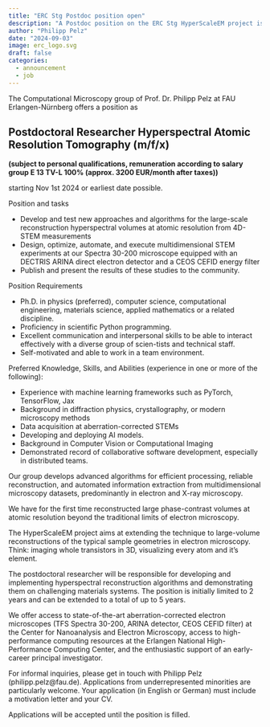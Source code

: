 ```yaml
---
title: "ERC Stg Postdoc position open"
description: "A Postdoc position on the ERC Stg HyperScaleEM project is available starting Nov 1st"
author: "Philipp Pelz"
date: "2024-09-03"
image: erc_logo.svg
draft: false
categories:
  - announcement
  - job
---
```


The Computational Microscopy group of Prof. Dr. Philipp Pelz at FAU Erlangen-Nürnberg offers a position as 

## Postdoctoral Researcher Hyperspectral Atomic Resolution Tomography (m/f/x) 
**(subject to personal qualifications, remuneration according to salary group E 13 TV-L 100% (approx. 3200 EUR/month after taxes))**

starting Nov 1st 2024 or earliest date possible. 

Position and tasks

-	Develop and test new approaches and algorithms for the large-scale reconstruction hyperspectral volumes at atomic resolution from 4D-STEM measurements
-	Design, optimize, automate, and execute multidimensional STEM experiments at our Spectra 30-200 microscope equipped with an DECTRIS ARINA direct electron detector and a CEOS CEFID energy filter
-	Publish and present the results of these studies to the community.

Position Requirements

-	Ph.D. in physics (preferred), computer science, computational engineering, materials science, applied mathematics or a related discipline.
-	Proficiency in scientific Python programming.
-	Excellent communication and interpersonal skills to be able to interact effectively with a diverse group of scien-tists and technical staff.
-	Self-motivated and able to work in a team environment.

Preferred Knowledge, Skills, and Abilities (experience in one or more of the following):

-	Experience with machine learning frameworks such as PyTorch, TensorFlow, Jax
-	Background in diffraction physics, crystallography, or modern microscopy methods 
-	Data acquisition at aberration-corrected STEMs
-	Developing and deploying AI models.
-	Background in Computer Vision or Computational Imaging
-	Demonstrated record of collaborative software development, especially in distributed teams.

Our group develops advanced algorithms for efficient processing, reliable reconstruction, and automated information extraction from multidimensional microscopy datasets, predominantly in electron and X-ray microscopy. 

We have for the first time reconstructed large phase-contrast volumes at atomic resolution beyond the traditional limits of electron microscopy. 

The HyperScaleEM project aims at extending the technique to large-volume reconstructions of the typical sample geometries in electron microscopy. Think: imaging whole transistors in 3D, visualizing every atom and it's element. 

The postdoctoral researcher will be responsible for developing and implementing hyperspectral reconstruction algorithms and demonstrating them on challenging materials systems. The position is initially limited to 2 years and can be extended to a total of up to 5 years.

We offer access to state-of-the-art aberration-corrected electron microscopes (TFS Spectra 30-200, ARINA detector, CEOS CEFID filter) at the Center for Nanoanalysis and Electron Microscopy, access to high-performance computing resources at the Erlangen National High-Performance Computing Center, and the enthusiastic support of an early-career principal investigator.

For informal inquiries, please get in touch with Philipp Pelz (philipp.pelz@fau.de). Applications from underrepresented minorities are particularly welcome. Your application (in English or German) must include a motivation letter and your CV.

Applications will be accepted until the position is filled. 
